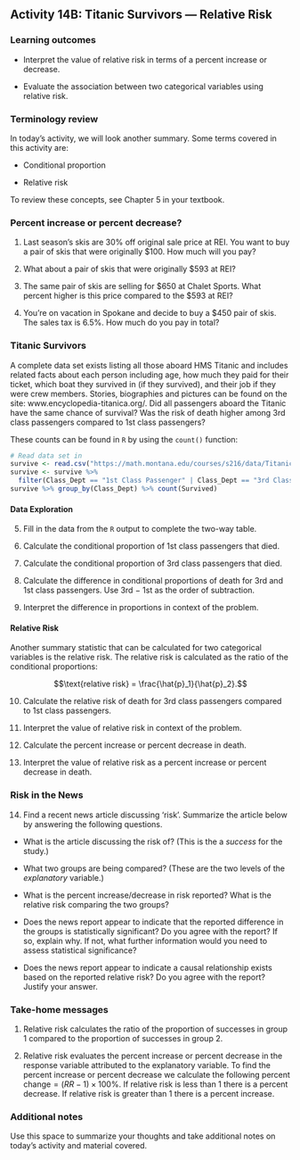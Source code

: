 ## Activity 14B:  Titanic Survivors --- Relative Risk

\setstretch{1}

### Learning outcomes

* Interpret the value of relative risk in terms of a percent increase or decrease.

* Evaluate the association between two categorical variables using relative risk.

### Terminology review
In today's activity, we will look another summary. Some terms covered in this activity are:

* Conditional proportion

* Relative risk

To review these concepts, see Chapter 5 in your textbook.

### Percent increase or percent decrease?

1.  Last season’s skis are 30\% off original sale price at REI. You want to buy a pair of skis that were originally \$100. How much will you pay? 

\vspace{0.5in}

2.  What about a pair of skis that were originally \$593 at REI?

\vspace{0.5in}

3.  The same pair of skis are selling for \$650 at Chalet Sports. What percent higher is this price compared to the \$593 at REI?

\vspace{0.5in}

4.  You’re on vacation in Spokane and decide to buy a \$450 pair of skis. The sales tax is 6.5\%. How much do you pay in total?

\vspace{0.5in}

### Titanic Survivors

A complete data set exists listing all those aboard HMS Titanic and includes related facts about each person including age, how much they paid for their ticket, which boat they survived in (if they survived), and their job if they were crew members. Stories, biographies and pictures can be found on the site: www.encyclopedia-titanica.org/.  Did all passengers aboard the Titanic have the same chance of survival?  Was the risk of death higher among 3rd class passengers compared to 1st class passengers?

These counts can be found in `R` by using the `count()` function:
```r
# Read data set in
survive <- read.csv("https://math.montana.edu/courses/s216/data/Titanic.csv")
survive <- survive %>%
  filter(Class_Dept == "1st Class Passenger" | Class_Dept == "3rd Class Passenger")
survive %>% group_by(Class_Dept) %>% count(Survived)
```

#### Data Exploration {-}

5.  Fill in the data from the `R` output to complete the two-way table.

\begin{center}
\begin{tabular}{|c|c|c|c|}
\hline
 & \multicolumn{2}{|c|}{\textbf{Class}} & \\ \hline
\textbf{Outcome} & 1st Class Passenger & 3rd Class Passenger & Total \\ \hline
 Dead & & &  \\ 
 & & & \\ \hline
 Alive & & &  \\ 
 & & & \\ \hline
 Total & & &  \\ 
 & & & \\ \hline  
\end{tabular}
\end{center}


6.  Calculate the conditional proportion of 1st class passengers that died.

\vspace{0.8in}

7.  Calculate the conditional proportion of 3rd class passengers that died.

\vspace{0.8in}

8. Calculate the difference in conditional proportions of death for 3rd and 1st class passengers.  Use 3rd $-$ 1st as the order of subtraction.

\vspace{0.8in}

9. Interpret the difference in proportions in context of the problem.

\vspace{0.8in}

#### Relative Risk {-}

Another summary statistic that can be calculated for two categorical variables is the relative risk.  The relative risk is calculated as the ratio of the conditional proportions:


$$\text{relative risk} = \frac{\hat{p}_1}{\hat{p}_2}.$$


10.  Calculate the relative risk of death for 3rd class passengers compared to 1st class passengers.

\vspace{0.8in}

11.  Interpret the value of relative risk in context of the problem.

\vspace{0.8in}

12. Calculate the percent increase or percent decrease in death.

\vspace{0.5in}

13. Interpret the value of relative risk as a percent increase or percent decrease in death.

\newpage

### Risk in the News

14.  Find a recent news article discussing 'risk'.  Summarize the article below by answering the following questions.

* What is the article discussing the risk of?  (This is the a *success* for the study.)

\vspace{0.5in}

* What two groups are being compared?  (These are the two levels of the *explanatory* variable.)

\vspace{0.5in}

* What is the percent increase/decrease in risk reported?  What is the relative risk comparing the two groups?

\vspace{0.5in}

* Does the news report appear to indicate that the reported difference in the groups is statistically significant?  Do you agree with the report?  If so, explain why.  If not, what further information would you need to assess statistical significance?

\vspace{1in}

* Does the news report appear to indicate a causal relationship exists based on the reported relative risk?  Do you agree with the report?  Justify your answer.

\vspace{1in}


### Take-home messages

1. Relative risk calculates the ratio of the proportion of successes in group 1 compared to the proportion of successes in group 2.

2. Relative risk evaluates the percent increase or percent decrease in the response variable attributed to the explanatory variable.  To find the percent increase or percent decrease we calculate the following $\text{percent change}=(RR - 1)\times 100\%$. If relative risk is less than 1 there is a percent decrease.  If relative risk is greater than 1 there is a percent increase.

### Additional notes

Use this space to summarize your thoughts and take additional notes on today's activity and material covered.

\newpage